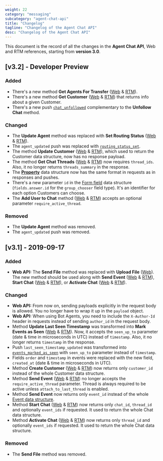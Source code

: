 ```yaml
---
weight: 22
category: "messaging"
subcategory: "agent-chat-api"
title: "Changelog"
tagline: "Changelog of the Agent Chat API"
desc: "Changelog of the Agent Chat API"
---
```


This document is the record of all the changes in the **Agent Chat API**, Web and RTM references, starting from **version 3.0**.

## [v3.2] - Developer Preview
### Added
- There's a new method **Get Agents For Transfer** ([Web](/messaging/agent-chat-api/v3.2/#get-agents-for-transfer) & [RTM](/messaging/agent-chat-api/v3.2/rtm-reference/#get-agents-for-transfer)).
- There's a new method **Get Customer** ([Web](/messaging/agent-chat-api/v3.2/#get-customer) & [RTM](/messaging/agent-chat-api/v3.2/rtm-reference/#get-customer)) that returns info about a given Customer.
- There's a new push [`chat_unfollowed`](/messaging/agent-chat-api/v3.2/rtm-reference/#chat_unfollowed) complementary to the **Unfollow Chat** method.

### Changed
- The **Update Agent** method was replaced with **Set Routing Status** ([Web](/messaging/agent-chat-api/v3.2/#set-routing-status) & [RTM](/messaging/agent-chat-api/v3.2/rtm-reference/#set-routing-status)).
- The `agent_updated` push was replaced with [`routing_status_set`](/messaging/agent-chat-api/v3.2/rtm-reference/#routing_status_set).
- The method **Update Customer** ([Web](/messaging/agent-chat-api/v3.2/#update-customer) & [RTM](/messaging/agent-chat-api/v3.2/rtm-reference/#update-customer)), which used to return the Customer data structure, now has no response payload.
- The method **Get Chat Threads** ([Web](/messaging/agent-chat-api/v3.2/#get-chat-threads) & [RTM](/messaging/agent-chat-api/v3.2/rtm-reference/#get-chat-threads)) now requires `thread_ids`. Also, it no longer returns `threads_summary` in the response.
- The [**Property**](/messaging/agent-chat-api/v3.2/#properties) data structure now has the same format in requests as in responses and pushes.
- There's a new parameter `id` in the [Form field](/messaging/agent-chat-api/v3.2/#form-fields) data structure (`fields.answer.id` for the `group_chooser` field type).  It's an identifier for each option Customers can choose.
- The **Add User to Chat** method ([Web](/messaging/agent-chat-api/v3.2/#add-user-to-chat) & [RTM](/messaging/agent-chat-api/v3.2/rtm-reference/#add-user-to-chat)) accepts an optional parameter `require_active_thread`.

### Removed
- The **Update Agent** method was removed.
- The `agent_updated` push was removed.

## [v3.1] - 2019-09-17

### Added
- **Web API:** The **Send File** method was replaced with **Upload File** ([Web](/messaging/agent-chat-api/#upload-file)). The new method should be used along with **Send Event** ([Web](/messaging/agent-chat-api/#send-event) & [RTM](/messaging/agent-chat-api/rtm-reference/#send-event)), **Start Chat** ([Web](/messaging/agent-chat-api/#start-chat) & [RTM](/messaging/agent-chat-api/rtm-reference/#start-chat)), or **Activate Chat** ([Web](/messaging/agent-chat-api/#activate-chat) & [RTM](/messaging/agent-chat-api/rtm-reference/#activate-chat)).

### Changed
- **Web API:** From now on, sending payloads explicitly in the request body is allowed. You no longer have to wrap it up in the `payload` object.
- **Web API:** When using Bot Agents, you need to include the `X-Author-Id` header in requests instead of sending `author_id` in the request body.
- Method **Update Last Seen Timestamp** was transformed into **Mark Events as Seen** ([Web](/messaging/agent-chat-api/#mark-events-as-seen) & [RTM](/messaging/agent-chat-api/rtm-reference/#mark-events-as-seen)). Now, it accepts the `seen_up_to` parameter (date & time in microseconds in UTC) instead of `timestamp`. Also, it no longer returns `timestamp` in the response.
- Push `last_seen_timestamp_updated` was transformed into [`events_marked_as_seen`](/messaging/agent-chat-api/rtm-reference/#events_marked_as_seen) with `seen_up_to` parameter instead of `timestamp`.
- Fields `order` and `timestamp` in events were replaced with the new field, `created_at` (date & time in microseconds in UTC).
- Method **Create Customer** ([Web](/messaging/agent-chat-api/#create-customer) & [RTM](/messaging/agent-chat-api/rtm-reference/#create-customer)) now returns only `customer_id` instead of the whole Customer data structure.
- Method **Send Event** ([Web](/messaging/agent-chat-api/#send-event) & [RTM](/messaging/agent-chat-api/rtm-reference/#send-event)) no longer accepts the `require_active_thread` parameter. Thread is always required to be active unless `attach_to_last_thread` is enabled.
- Method **Send Event** now returns only `event_id` instead of the whole [Event data structure](/messaging/agent-chat-api/#events).
- Method **Start Chat** ([Web](/messaging/agent-chat-api/#start-chat) & [RTM](/messaging/agent-chat-api/rtm-reference/#start-chat)) now returns only `chat_id`, `thread_id` and optionally `event_ids` if requested. It used to return the whole Chat data structure.
- Method **Activate Chat** ([Web](/messaging/agent-chat-api/#activate-chat) & [RTM](/messaging/agent-chat-api/rtm-reference/#activate-chat)) now returns only `thread_id` and optionally `event_ids` if requested. It used to return the whole Chat data structure.

### Removed
- The **Send File** method was removed.

